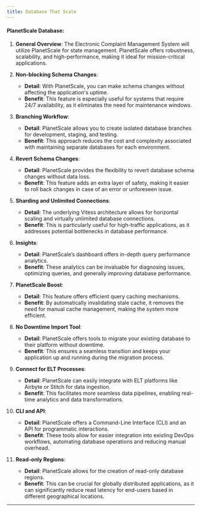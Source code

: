 ```yaml
---
title: Database That Scale
---
```


#### PlanetScale Database:

1. **General Overview**: The Electronic Complaint Management System will utilize PlanetScale for state management. PlanetScale offers robustness, scalability, and high-performance, making it ideal for mission-critical applications.

2. **Non-blocking Schema Changes**:
    - **Detail**: With PlanetScale, you can make schema changes without affecting the application's uptime.
    - **Benefit**: This feature is especially useful for systems that require 24/7 availability, as it eliminates the need for maintenance windows.

3. **Branching Workflow**:
    - **Detail**: PlanetScale allows you to create isolated database branches for development, staging, and testing.
    - **Benefit**: This approach reduces the cost and complexity associated with maintaining separate databases for each environment.

4. **Revert Schema Changes**:
    - **Detail**: PlanetScale provides the flexibility to revert database schema changes without data loss.
    - **Benefit**: This feature adds an extra layer of safety, making it easier to roll back changes in case of an error or unforeseen issue.

5. **Sharding and Unlimited Connections**:
    - **Detail**: The underlying Vitess architecture allows for horizontal scaling and virtually unlimited database connections.
    - **Benefit**: This is particularly useful for high-traffic applications, as it addresses potential bottlenecks in database performance.

6. **Insights**:
    - **Detail**: PlanetScale’s dashboard offers in-depth query performance analytics.
    - **Benefit**: These analytics can be invaluable for diagnosing issues, optimizing queries, and generally improving database performance.

7. **PlanetScale Boost**:
    - **Detail**: This feature offers efficient query caching mechanisms.
    - **Benefit**: By automatically invalidating stale cache, it removes the need for manual cache management, making the system more efficient.

8. **No Downtime Import Tool**:
    - **Detail**: PlanetScale offers tools to migrate your existing database to their platform without downtime.
    - **Benefit**: This ensures a seamless transition and keeps your application up and running during the migration process.

9. **Connect for ELT Processes**:
    - **Detail**: PlanetScale can easily integrate with ELT platforms like Airbyte or Stitch for data ingestion.
    - **Benefit**: This facilitates more seamless data pipelines, enabling real-time analytics and data transformations.

10. **CLI and API**:
    - **Detail**: PlanetScale offers a Command-Line Interface (CLI) and an API for programmatic interactions.
    - **Benefit**: These tools allow for easier integration into existing DevOps workflows, automating database operations and reducing manual overhead.

11. **Read-only Regions**:
    - **Detail**: PlanetScale allows for the creation of read-only database regions.
    - **Benefit**: This can be crucial for globally distributed applications, as it can significantly reduce read latency for end-users based in different geographical locations.

---
